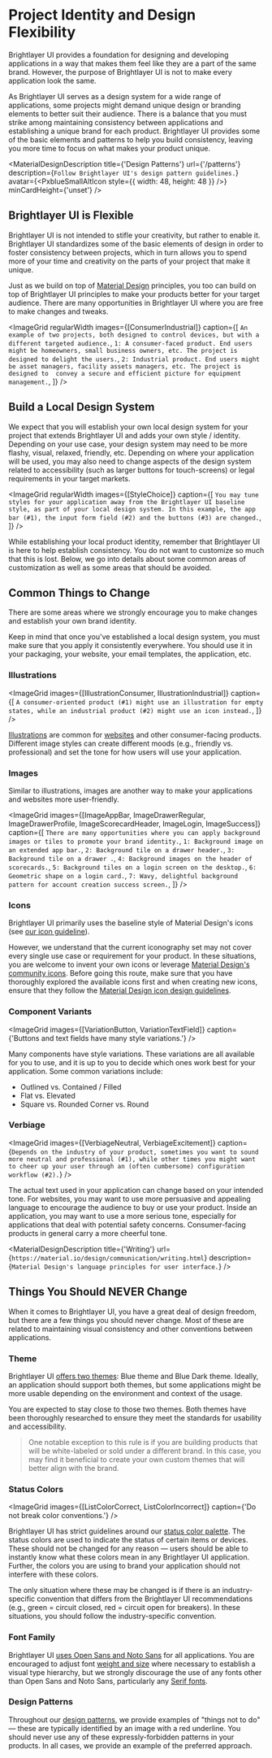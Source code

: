 
<!-- KEYWORDS: design tutorial branding brand identity flexible flex -->

# Project Identity and Design Flexibility

Brightlayer UI provides a foundation for designing and developing applications in a way that makes them feel like they are a part of the same brand. However, the purpose of Brightlayer UI is not to make every application look the same.

As Brightlayer UI serves as a design system for a wide range of applications, some projects might demand unique design or branding elements to better suit their audience. There is a balance that you must strike among maintaining consistency between applications and establishing a unique brand for each product. Brightlayer UI provides some of the basic elements and patterns to help you build consistency, leaving you more time to focus on what makes your product unique.

<MaterialDesignDescription
    title={'Design Patterns'}
    url={'/patterns'}
    description={`Follow Brightlayer UI's design pattern guidelines.`}
    avatar={<PxblueSmallAltIcon style={{ width: 48, height: 48 }} />}
    minCardHeight={'unset'}
/>

## Brightlayer UI is Flexible

Brightlayer UI is not intended to stifle your creativity, but rather to enable it. Brightlayer UI standardizes some of the basic elements of design in order to foster consistency between projects, which in turn allows you to spend more of your time and creativity on the parts of your project that make it unique.

Just as we build on top of [Material Design](https://material.io) principles, you too can build on top of Brightlayer UI principles to make your products better for your target audience. There are many opportunities in Brightlayer UI where you are free to make changes and tweaks.

<ImageGrid
    regularWidth
    images={[ConsumerIndustrial]}
    caption={[
        `An example of two projects, both designed to control devices, but with a different targeted audience.`,
        `1: A consumer-faced product. End users might be homeowners, small business owners, etc. The project is designed to delight the users.`,
        `2: Industrial product. End users might be asset managers, facility assets managers, etc. The project is designed to  convey a secure and efficient picture for equipment management.`,
    ]}
/>

## Build a Local Design System

We expect that you will establish your own local design system for your project that extends Brightlayer UI and adds your own style / identity. Depending on your use case, your design system may need to be more flashy, visual, relaxed, friendly, etc. Depending on where your application will be used, you may also need to change aspects of the design system related to accessibility (such as larger buttons for touch-screens) or legal requirements in your target markets.

<ImageGrid
    regularWidth
    images={[StyleChoice]}
    caption={[
        `You may tune styles for your application away from the Brightlayer UI baseline style, as part of your local design system. In this example, the app bar (#1), the input form field (#2) and the buttons (#3) are changed.`,
    ]}
/>

While establishing your local product identity, remember that Brightlayer UI is here to help establish consistency. You do not want to customize so much that this is lost. Below, we go into details about some common areas of customization as well as some areas that should be avoided.

## Common Things to Change

There are some areas where we strongly encourage you to make changes and establish your own brand identity.

Keep in mind that once you've established a local design system, you must make sure that you apply it consistently everywhere. You should use it in your packaging, your website, your email templates, the application, etc.

### Illustrations

<ImageGrid
    images={[IllustrationConsumer, IllustrationIndustrial]}
    caption={[
        `A consumer-oriented product (#1) might use an illustration for empty states, while an industrial product (#2) might use an icon instead.`,
    ]}
/>

[Illustrations](/style/illustrations) are common for [websites](/design/websites) and other consumer-facing products. Different image styles can create different moods (e.g., friendly vs. professional) and set the tone for how users will use your application.

### Images

Similar to illustrations, images are another way to make your applications and websites more user-friendly.

<ImageGrid
    images={[ImageAppBar, ImageDrawerRegular, ImageDrawerProfile, ImageScorecardHeader, ImageLogin, ImageSuccess]}
    caption={[
        `There are many opportunities where you can apply background images or tiles to promote your brand identity.`,
        `1: Background image on an extended app bar.`,
        `2: Background tile on a drawer header.`,
        `3: Background tile on a drawer .`,
        `4: Background images on the header of scorecards.`,
        `5: Background tiles on a login screen on the desktop.`,
        `6: Geometric shape on a login card.`,
        `7: Wavy, delightful background pattern for account creation success screen.`,
    ]}
/>

### Icons

Brightlayer UI primarily uses the baseline style of Material Design's icons (see [our icon guideline](/style/icon-guidelines)).

However, we understand that the current iconography set may not cover every single use case or requirement for your product. In these situations, you are welcome to invent your own icons or leverage [Material Design's community icons](https://materialdesignicons.com/). Before going this route, make sure that you have thoroughly explored the available icons first and when creating new icons, ensure that they follow the [Material Design icon design guidelines](https://material.io/design/iconography/system-icons.html#design-principles).

### Component Variants

<ImageGrid
    images={[VariationButton, VariationTextField]}
    caption={'Buttons and text fields have many style variations.'}
/>

Many components have style variations. These variations are all available for you to use, and it is up to you to decide which ones work best for your application. Some common variations include:

-   Outlined vs. Contained / Filled
-   Flat vs. Elevated
-   Square vs. Rounded Corner vs. Round

### Verbiage

<ImageGrid
    images={[VerbiageNeutral, VerbiageExcitement]}
    caption={`Depends on the industry of your product, sometimes you want to sound more neutral and professional (#1), while other times you might want to cheer up your user through an (often cumbersome) configuration workflow (#2).`}
/>

The actual text used in your application can change based on your intended tone. For websites, you may want to use more persuasive and appealing language to encourage the audience to buy or use your product. Inside an application, you may want to use a more serious tone, especially for applications that deal with potential safety concerns. Consumer-facing products in general carry a more cheerful tone.

<MaterialDesignDescription
    title={'Writing'}
    url={`https://material.io/design/communication/writing.html`}
    description={`Material Design's language principles for user interface.`}
/>

## Things You Should NEVER Change

When it comes to Brightlayer UI, you have a great deal of design freedom, but there are a few things you should never change. Most of these are related to maintaining visual consistency and other conventions between applications.

### Theme

Brightlayer UI [offers two themes](/style/themes): Blue theme and Blue Dark theme. Ideally, an application should support both themes, but some applications might be more usable depending on the environment and context of the usage.

You are expected to stay close to those two themes. Both themes have been thoroughly researched to ensure they meet the standards for usability and accessibility.

> One notable exception to this rule is if you are building products that will be white-labeled or sold under a different brand. In this case, you may find it beneficial to create your own custom themes that will better align with the brand.

### Status Colors

<ImageGrid images={[ListColorCorrect, ListColorIncorrect]} caption={'Do not break color conventions.'} />

Brightlayer UI has strict guidelines around our [status color palette](/style/color). The status colors are used to indicate the status of certain items or devices. These should not be changed for any reason — users should be able to instantly know what these colors mean in any Brightlayer UI application. Further, the colors you are using to brand your application should not interfere with these colors.

The only situation where these may be changed is if there is an industry-specific convention that differs from the Brightlayer UI recommendations (e.g., green = circuit closed, red = circuit open for breakers). In these situations, you should follow the industry-specific convention.

### Font Family

Brightlayer UI [uses Open Sans and Noto Sans](/style/typography) for all applications. You are encouraged to adjust font [weight and size](/style/typography#customization) where necessary to establish a visual type hierarchy, but we strongly discourage the use of any fonts other than Open Sans and Noto Sans, particularly any [Serif fonts](https://en.wikipedia.org/wiki/Serif).

### Design Patterns

Throughout our [design patterns](/patterns), we provide examples of "things not to do" — these are typically identified by an image with a red underline. You should never use any of these expressly-forbidden patterns in your products. In all cases, we provide an example of the preferred approach.
